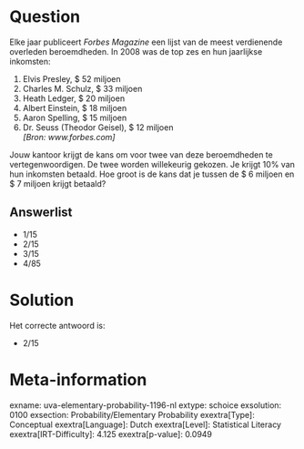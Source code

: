 Question
========

Elke jaar publiceert *Forbes Magazine* een lijst van de meest
verdienende overleden beroemdheden. In 2008 was de top zes en hun
jaarlijkse inkomsten:\

1.  Elvis Presley, \$ 52 miljoen
2.  Charles M. Schulz, \$ 33 miljoen
3.  Heath Ledger, \$ 20 miljoen
4.  Albert Einstein, \$ 18 miljoen
5.  Aaron Spelling, \$ 15 miljoen
6.  Dr. Seuss (Theodor Geisel), \$ 12 miljoen\
    *\[Bron: www.forbes.com\]*

Jouw kantoor krijgt de kans om voor twee van deze beroemdheden te
vertegenwoordigen. De twee worden willekeurig gekozen. Je krijgt 10% van
hun inkomsten betaald. Hoe groot is de kans dat je tussen de \$ 6
miljoen en \$ 7 miljoen krijgt betaald?

Answerlist
----------

* 1/15
* 2/15
* 3/15
* 4/85

Solution
========

Het correcte antwoord is: 

* 2/15

Meta-information
================
exname: uva-elementary-probability-1196-nl
extype: schoice
exsolution: 0100
exsection: Probability/Elementary Probability 
exextra[Type]: Conceptual
exextra[Language]: Dutch
exextra[Level]: Statistical Literacy
exextra[IRT-Difficulty]: 4.125
exextra[p-value]: 0.0949

